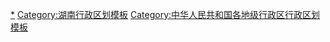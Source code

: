 {{Navbox
|listclass = hlist
|name = 常德市行政区划
|title = [[常德市]]行政区划
|above = 省级行政区：[[湖南省]]　　政府驻地：[[武陵区]]
|image = [[File:Administrative Division Changde.png|150px]]
|state = {{{state<includeonly>|collapsed</includeonly>}}}

|group1style = background: #ececec; text-align: center;
|group1 = [[县级行政区]]
|liststyle = background: #ececec; text-align: center;
|list1 = 9[[县级行政区]]（2[[市辖区]]、1[[县级市]] 、6[[县]]）；169[[乡级行政区]]（42[[街道办事处]]、107[[行政建制镇|镇]]、16[[乡 (中华人民共和国)|乡]]、4[[民族乡]]）

|group2 = [[市辖区]]
|groupstyle = text-align: center;
|list2 = {{Navbox|child

|group1 = [[武陵区]]
|groupstyle = text-align: center;
|list1 =  {{Navbox|child
|group1 = 11街道
|list1 =
* [[启明街道 (常德市)|启明街道]]
* [[府坪街道]]
* [[穿紫河街道]]
* [[丹阳街道 (常德市)|丹阳街道]]
* [[白马湖街道 (常德市)|白马湖街道]]
* [[长庚街道]]
* [[南坪街道 (常德市)|南坪街道]]
* [[东江街道 (常德市)|东江街道]]
* [[永安街道 (常德市)|永安街道]]
* [[芙蓉街道]]
* [[芷兰街道]]
|group2 = 1镇
|list2 =
* [[河洑镇]]
|group3 = 2乡
|list3 =
* [[芦荻山乡]]
* [[丹洲乡]]
|group4 = [[常德经济技术开发区|常德开发区]]
|group4style = background: #ececec
|list4 = {{Navbox|child
|group1 = 2街道
|groupstyle = background: #ececec
|list1 =
* [[德山街道]]
* [[樟木桥街道]]
}}
|group5 = 柳叶湖度假区
|group5style = background: #ececec
|list5 = {{Navbox|child
|group1 = 2街道
|groupstyle = background: #ececec
|list1 =
* [[柳叶湖街道]]
* [[七里桥街道]]
|group2 = 1镇
|list2 =
* [[白鹤镇 (常德市)|白鹤镇]]
}}
}}

|group2 = [[鼎城区]]
|list2 =  {{Navbox|child
|group1 = 4街道
|list1 =
* [[玉霞街道]]
* [[红云街道 (常德市)|红云街道]]
* [[郭家铺街道]]
* [[斗姆湖街道]]
|group2 = 17镇
|list2 =
* [[蒿子港镇]]
* [[中河口镇]]
* [[十美堂镇]]
* [[牛鼻滩镇]]
* [[韩公渡镇]]
* [[石公桥镇]]
* [[镇德桥镇]]
* [[周家店镇]]
* [[双桥坪镇]]
* [[灌溪镇 (常德市)|灌溪镇]]
* [[蔡家岗镇]]
* [[草坪镇]]
* [[谢家铺镇]]
* [[黄土店镇]]
* [[尧天坪镇]]
* [[花岩溪镇]]
* [[石板滩镇 (常德市)|石板滩镇]]
|group3 = 1民族乡
|list3 =
* [[许家桥回族维吾尔族乡]]
|group4 = [[常德经济技术开发区|常德开发区]]
|group4style = background: #ececec
|list4 = {{Navbox|child
|group1 = 1镇
|groupstyle = background: #ececec
|list1 =
* [[石门桥镇 (常德市)|石门桥镇]]
}}
|group5 = [[西洞庭管理区]]
|group5style = background: #ececec
|list5 = {{Navbox|child
|group1 = 2街道
|groupstyle = background: #ececec
|list1 =
* [[金凤街道 (常德市)|金凤街道]]
* [[龙泉街道 (常德市)|龙泉街道]]
|group2 = 1镇
|list2 =
* [[祝丰镇]]
}}
}}
}}

|group3 = [[县级市]]
|list3 = {{Navbox|child

|group1 = [[津市市]]
|list1 = {{Navbox|child
|group1 = 5街道
|list1 =
* [[三洲驿街道]]
* [[汪家桥街道]]
* [[襄阳街街道]]
* [[金鱼岭街道]]
* [[嘉山街道]]
|group2 = 4镇
|list2 =
* [[新洲镇 (津市市)|新洲镇]]
* [[药山镇 (津市市)|药山镇]]
* [[毛里湖镇]]
* [[白衣镇 (津市市)|白衣镇]]
}}
}}

|group4 = [[县]]
|list4 = {{Navbox|child

|group1 = [[安乡县]]
|list1 = {{Navbox|child
|group1 = 8镇
|list1 =
* [[深柳镇]]
* [[黄山头镇 (安乡县)|黄山头镇]]
* [[下渔口镇]]
* [[大鲸港镇]]
* [[官垱镇 (安乡县)|官垱镇]]
* [[陈家嘴镇]]
* [[三岔河镇 (安乡县)|三岔河镇]]
* [[大湖口镇]]
|group2 = 4乡
|list2 =
* [[安障乡]]
* [[安全乡]]
* [[安丰乡 (安乡县)|安丰乡]]
* [[安康乡]]
}}

|group2 = [[汉寿县]]
|list2 = {{Navbox|child
|group1 = 4街道
|list1 =
* [[辰阳街道]]
* [[龙阳街道]]
* [[沧浪街道 (汉寿县)|沧浪街道]]
* [[株木山街道]]
|group2 = 15镇
|list2 =
* [[蒋家嘴镇]]
* [[岩汪湖镇]]
* [[坡头镇 (汉寿县)|坡头镇]]
* [[酉港镇]]
* [[洲口镇]]
* [[罐头嘴镇]]
* [[沧港镇]]
* [[朱家铺镇]]
* [[太子庙镇]]
* [[崔家桥镇 (汉寿县)|崔家桥镇]]
* [[军山铺镇]]
* [[百禄桥镇]]
* [[洋淘湖镇]]
* [[丰家铺镇]]
* [[龙潭桥镇]]
|group3 = 1乡
|list3 =
* [[聂家桥乡]]
|group4 = 1民族乡
|list4 = [[毛家滩回族维吾尔族乡]]
|group5 = [[西湖管理区]]
|group5style = background: #ececec
|list5 = {{Navbox|child
|group1 = 1镇
|groupstyle = background: #ececec
|list1 =
* [[西湖镇 (汉寿县)|西湖镇]]
|group2 = 1乡
|list2 =
* [[西洲乡]]
}}
}}

|group3 = [[澧县]]
|list3 = {{Navbox|child
|group1 = 4街道
|list1 =
* [[澧西街道]]
* [[澧阳街道]]
* [[澧浦街道]]
* [[澧澹街道]]
|group2 = 15镇
|list2 =
* [[小渡口镇]]
* [[梦溪镇]]
* [[复兴厂镇]]
* [[盐井镇 (澧县)|盐井镇]]
* [[大堰垱镇]]
* [[王家厂镇]]
* [[金罗镇 (澧县)|金罗镇]]
* [[码头铺镇]]
* [[甘溪滩镇]]
* [[火连坡镇]]
* [[澧南镇]]
* [[如东镇]]
* [[涔南镇]]
* [[官垸镇]]
* [[城头山镇]]
}}

|group4 = [[临澧县]]
|list4 = {{Navbox|child
|group1 = 2街道
|list1 =
* [[安福街道]]
* [[望城街道 (临澧县)|望城街道]]
|group2 = 7镇
|list2 =
* [[合口镇]]
* [[新安镇 (临澧县)|新安镇]]
* [[佘市桥镇]]
* [[太浮镇]]
* [[四新岗镇]]
* [[停弦渡镇]]
* [[修梅镇]]
|group3 = 2乡
|list3 =
* [[烽火乡]]
* [[刻木山乡]]
}}

|group5 = [[桃源县]]
|list5 = {{Navbox|child
|group1 = 2街道
|list1 =
* [[漳江街道]]
* [[浔阳街道]]
|group2 = 23镇
|list2 =
* [[陬市镇]]
* [[盘塘镇]]
* [[热市镇]]
* [[黄石镇 (桃源县)|黄石镇]]
* [[漆河镇]]
* [[理公港镇]]
* [[观音寺镇 (桃源县)|观音寺镇]]
* [[龙潭镇 (桃源县)|龙潭镇]]
* [[三阳港镇]]
* [[剪市镇]]
* [[茶庵铺镇]]
* [[西安镇 (桃源县)|西安镇]]
* [[沙坪镇 (桃源县)|沙坪镇]]
* [[桃花源镇 (桃源县)|桃花源镇]]
* [[架桥镇 (桃源县)|架桥镇]]
* [[马鬃岭镇]]
* [[夷望溪镇]]
* [[杨溪桥镇]]
* [[郑家驿镇]]
* [[双溪口镇]]
* [[牛车河镇]]
* [[九溪镇 (桃源县)|九溪镇]]
* [[木塘垸镇]]
|group3 = 2乡
|list3 =
* [[佘家坪乡]]
* [[泥窝潭乡]]
|group4 = 2民族乡
|list4 =
* [[青林回族维吾尔族乡]]
* [[枫树维吾尔族回族乡]]
}}

|group6 = [[石门县]]
|list6 = {{Navbox|child
|group1 = 4街道
|list1 =
* [[楚江街道]]
* [[永兴街道 (石门县)|永兴街道]]
* [[宝峰街道 (石门县)|宝峰街道]]
* [[二都街道]]
|group2 = 13镇
|list2 =
* [[蒙泉镇]]
* [[夹山镇]]
* [[易家渡镇]]
* [[新关镇 (石门县)|新关镇]]
* [[皂市镇 (石门县)|皂市镇]]
* [[维新镇 (石门县)|维新镇]]
* [[太平镇 (石门县)|太平镇]]
* [[磨市镇 (石门县)|磨市镇]]
* [[壶瓶山镇]]
* [[南北镇]]
* [[白云镇 (石门县)|白云镇]]
* [[子良镇]]
* [[新铺镇 (石门县)|新铺镇]]
|group3 = 4乡
|list3 =
* [[三圣乡]]
* [[所街乡]]
* [[雁池乡]]
* [[罗坪乡]]
}}
}}
}}
<noinclude>
[[Category:常德行政区划|*]]
[[Category:湖南行政区划模板]]
[[Category:中华人民共和国各地级行政区行政区划模板]]
</noinclude>